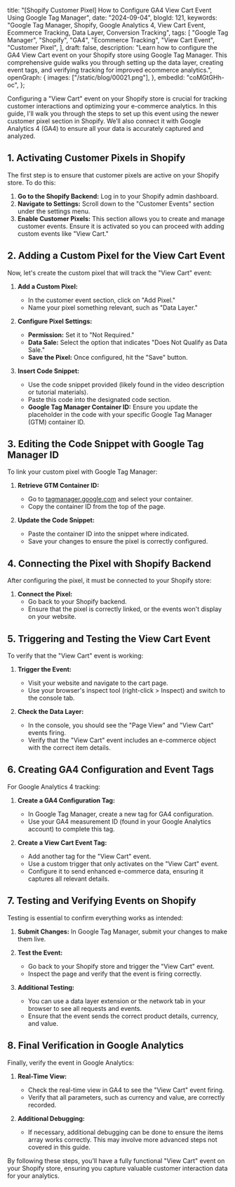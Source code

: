   title:
    "[Shopify Customer Pixel] How to Configure GA4 View Cart Event Using Google Tag Manager",
  date: "2024-09-04",
  blogId: 121,
  keywords:
    "Google Tag Manager, Shopify, Google Analytics 4, View Cart Event, Ecommerce Tracking, Data Layer, Conversion Tracking",
  tags: [
    "Google Tag Manager",
    "Shopify",
    "GA4",
    "Ecommerce Tracking",
    "View Cart Event",
    "Customer Pixel",
  ],
  draft: false,
  description:
    "Learn how to configure the GA4 View Cart event on your Shopify store using Google Tag Manager. This comprehensive guide walks you through setting up the data layer, creating event tags, and verifying tracking for improved ecommerce analytics.",
  openGraph: {
    images: ["/static/blog/00021.png"],
  },
  embedId: "coMGtGHh-oc",
};

Configuring a "View Cart" event on your Shopify store is crucial for tracking customer interactions and optimizing your e-commerce analytics. In this guide, I'll walk you through the steps to set up this event using the newer customer pixel section in Shopify. We’ll also connect it with Google Analytics 4 (GA4) to ensure all your data is accurately captured and analyzed.

## 1. Activating Customer Pixels in Shopify

The first step is to ensure that customer pixels are active on your Shopify store. To do this:

1. **Go to the Shopify Backend:** Log in to your Shopify admin dashboard.
2. **Navigate to Settings:** Scroll down to the "Customer Events" section under the settings menu.
3. **Enable Customer Pixels:** This section allows you to create and manage customer events. Ensure it is activated so you can proceed with adding custom events like "View Cart."

## 2. Adding a Custom Pixel for the View Cart Event

Now, let's create the custom pixel that will track the "View Cart" event:

1. **Add a Custom Pixel:**

   - In the customer event section, click on "Add Pixel."
   - Name your pixel something relevant, such as "Data Layer."

2. **Configure Pixel Settings:**

   - **Permission:** Set it to "Not Required."
   - **Data Sale:** Select the option that indicates "Does Not Qualify as Data Sale."
   - **Save the Pixel:** Once configured, hit the "Save" button.

3. **Insert Code Snippet:**
   - Use the code snippet provided (likely found in the video description or tutorial materials).
   - Paste this code into the designated code section.
   - **Google Tag Manager Container ID:** Ensure you update the placeholder in the code with your specific Google Tag Manager (GTM) container ID.

<DataLayerCodeBlock fileName="view_cart.js" />

## 3. Editing the Code Snippet with Google Tag Manager ID

To link your custom pixel with Google Tag Manager:

1. **Retrieve GTM Container ID:**

   - Go to [tagmanager.google.com](https://tagmanager.google.com) and select your container.
   - Copy the container ID from the top of the page.

2. **Update the Code Snippet:**
   - Paste the container ID into the snippet where indicated.
   - Save your changes to ensure the pixel is correctly configured.

## 4. Connecting the Pixel with Shopify Backend

After configuring the pixel, it must be connected to your Shopify store:

1. **Connect the Pixel:**
   - Go back to your Shopify backend.
   - Ensure that the pixel is correctly linked, or the events won't display on your website.

## 5. Triggering and Testing the View Cart Event

To verify that the "View Cart" event is working:

1. **Trigger the Event:**

   - Visit your website and navigate to the cart page.
   - Use your browser's inspect tool (right-click > Inspect) and switch to the console tab.

2. **Check the Data Layer:**
   - In the console, you should see the "Page View" and "View Cart" events firing.
   - Verify that the "View Cart" event includes an e-commerce object with the correct item details.

## 6. Creating GA4 Configuration and Event Tags

For Google Analytics 4 tracking:

1. **Create a GA4 Configuration Tag:**

   - In Google Tag Manager, create a new tag for GA4 configuration.
   - Use your GA4 measurement ID (found in your Google Analytics account) to complete this tag.

2. **Create a View Cart Event Tag:**
   - Add another tag for the "View Cart" event.
   - Use a custom trigger that only activates on the "View Cart" event.
   - Configure it to send enhanced e-commerce data, ensuring it captures all relevant details.

## 7. Testing and Verifying Events on Shopify

Testing is essential to confirm everything works as intended:

1. **Submit Changes:** In Google Tag Manager, submit your changes to make them live.
2. **Test the Event:**

   - Go back to your Shopify store and trigger the "View Cart" event.
   - Inspect the page and verify that the event is firing correctly.

3. **Additional Testing:**
   - You can use a data layer extension or the network tab in your browser to see all requests and events.
   - Ensure that the event sends the correct product details, currency, and value.

## 8. Final Verification in Google Analytics

Finally, verify the event in Google Analytics:

1. **Real-Time View:**

   - Check the real-time view in GA4 to see the "View Cart" event firing.
   - Verify that all parameters, such as currency and value, are correctly recorded.

2. **Additional Debugging:**
   - If necessary, additional debugging can be done to ensure the items array works correctly. This may involve more advanced steps not covered in this guide.

By following these steps, you’ll have a fully functional "View Cart" event on your Shopify store, ensuring you capture valuable customer interaction data for your analytics.
